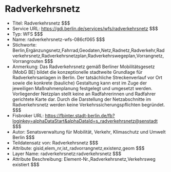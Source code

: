 # Radverkehrsnetz
- Titel: Radverkehrsnetz $$$
- Service URL: https://gdi.berlin.de/services/wfs/radverkehrsnetz $$$
- Typ: WFS $$$
- Name: radverkehrsnetz-wfs-086cf065 $$$
- Stichworte: Berlin,Ergänzungsnetz,Fahrrad,Geodaten,Netz,Radnetz,Radverkehr,Radverkehrsnetz,Radverkehrsnetzplan,Radverkehrswegeplan,Vorrangnetz,Vorrangrouten $$$
- Anmerkung: Das Radverkehrsnetz gemäß Berliner Mobilitätsgesetz (MobG BE) bildet die konzeptionelle stadtweite Grundlage für Radverkehrsanlagen in Berlin. Der tatsächliche Streckenverlauf vor Ort sowie die konkrete (bauliche) Gestaltung kann erst im Zuge der jeweiligen Maßnahmenplanung festgelegt und umgesetzt werden. Vorliegender Netzplan stellt keine an Radfahrerinnen und Radfahrer gerichtete Karte dar. Durch die Darstellung der Netzabschnitte im Radverkehrsnetz werden keine Verkehrssicherungspflichten begründet. $$$
- Fisbroker URL: https://fbinter.stadt-berlin.de/fb?loginkey=alphaDataStart&alphaDataId=s_radverkehrsnetz@senstadt $$$
- Autor: Senatsverwaltung für Mobilität, Verkehr, Klimaschutz und Umwelt Berlin $$$
- Teildatensatz von: Radverkehrsnetz $$$
- Attribute: gisid,elem_nr,ist_radvorrangnetz,existenz,geom $$$
- Layer Name: radverkehrsnetz:radverkehrsnetz $$$
- Attribute Beschreibung: Element-Nr.,Radverkehrsnetz,Verkehrsweg existiert $$$
